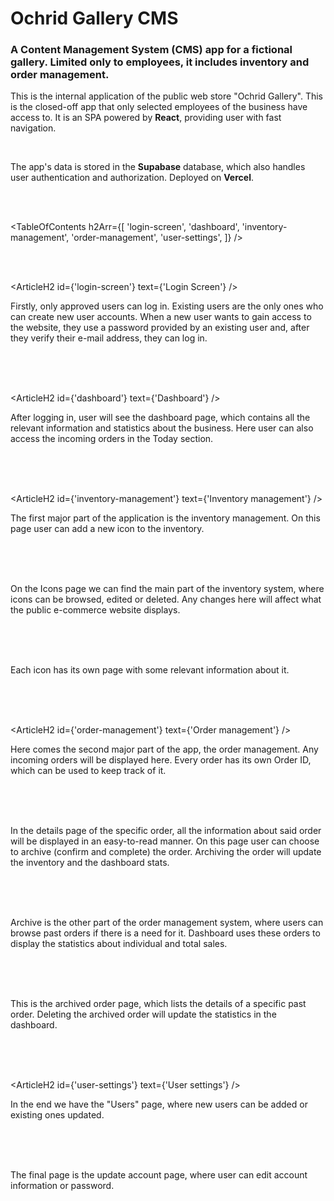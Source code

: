 

# Ochrid Gallery CMS

### A Content Management System (CMS) app for a fictional gallery. Limited only to employees, it includes inventory and order management.

<HeroImage image={OchridGalleryCMSImg} title="Ochrid Gallery CMS" />

This is the internal application of the public web store "Ochrid Gallery". This is the closed-off app that only selected employees of the business have access to. It is an SPA powered by **React**, providing user with fast navigation.

<br />

The app's data is stored in the **Supabase** database, which also handles user authentication and authorization. Deployed on **Vercel**.

<br />
<br />

<TableOfContents
   h2Arr={[
      'login-screen',
      'dashboard',
      'inventory-management',
      'order-management',
      'user-settings',
   ]}
/>

<br />
<br />

<ArticleH2 id={'login-screen'} text={'Login Screen'} />

Firstly, only approved users can log in. Existing users are the only ones who can create new user accounts. When a new user wants to gain access to the website, they use a password provided by an existing user and, after they verify their e-mail address, they can log in.

<br />

<ArticleImage image={CmsImgLogin} alt="Login Screen" />

<br />
<br />

<ArticleH2 id={'dashboard'} text={'Dashboard'} />

After logging in, user will see the dashboard page, which contains all the relevant
information and statistics about the business. Here user can also access the incoming
orders in the Today section.

<br />

<ArticleImage image={CmsImg1} alt="Dashboard" />

<br />
<br />

<ArticleH2 id={'inventory-management'} text={'Inventory management'} />

The first major part of the application is the inventory management. On this page user can add a new icon to the inventory.

<br />

<ArticleImage image={CmsImg2} alt="Inventory management" />

<br />
<br />

On the Icons page we can find the main part of the inventory system, where icons can be browsed, edited or deleted. Any changes here will affect what the public e-commerce website displays.

<br />

<ArticleImage image={CmsImg3} alt="Icons page" />

<br />
<br />

Each icon has its own page with some relevant information about it.

<br />

<ArticleImage image={CmsImg4} alt="Icon details" />

<br />
<br />

<ArticleH2 id={'order-management'} text={'Order management'} />

Here comes the second major part of the app, the order management. Any incoming orders will be displayed here. Every order has its own Order ID, which can be used to keep track of it.

<br />

<ArticleImage image={CmsImg5} alt="Orders page" />

<br />
<br />

In the details page of the specific order, all the information about said order will be displayed in an easy-to-read manner. On this page user can choose to archive (confirm and complete) the order. Archiving the order will update the inventory and the dashboard stats.

<br />

<ArticleImage image={CmsImg6} alt="Order page" />

<br />
<br />

Archive is the other part of the order management system, where users can browse past orders if there is a need for it. Dashboard uses these orders to display the statistics about individual and total sales.

<br />

<ArticleImage image={CmsImg7} alt="Archive" />

<br />
<br />

This is the archived order page, which lists the details of a specific past order. Deleting the archived order will update the statistics in the dashboard.

<br />

<ArticleImage image={CmsImg8} alt="Archived order" />

<br />
<br />

<ArticleH2 id={'user-settings'} text={'User settings'} />

In the end we have the "Users" page, where new users can be added or existing ones updated.

<br />

<ArticleImage image={CmsImg9} alt="Users page" />

<br />
<br />

The final page is the update account page, where user can edit account information or password.

<br />

<ArticleImage image={CmsImg10} alt="Update user page" />

<br />
